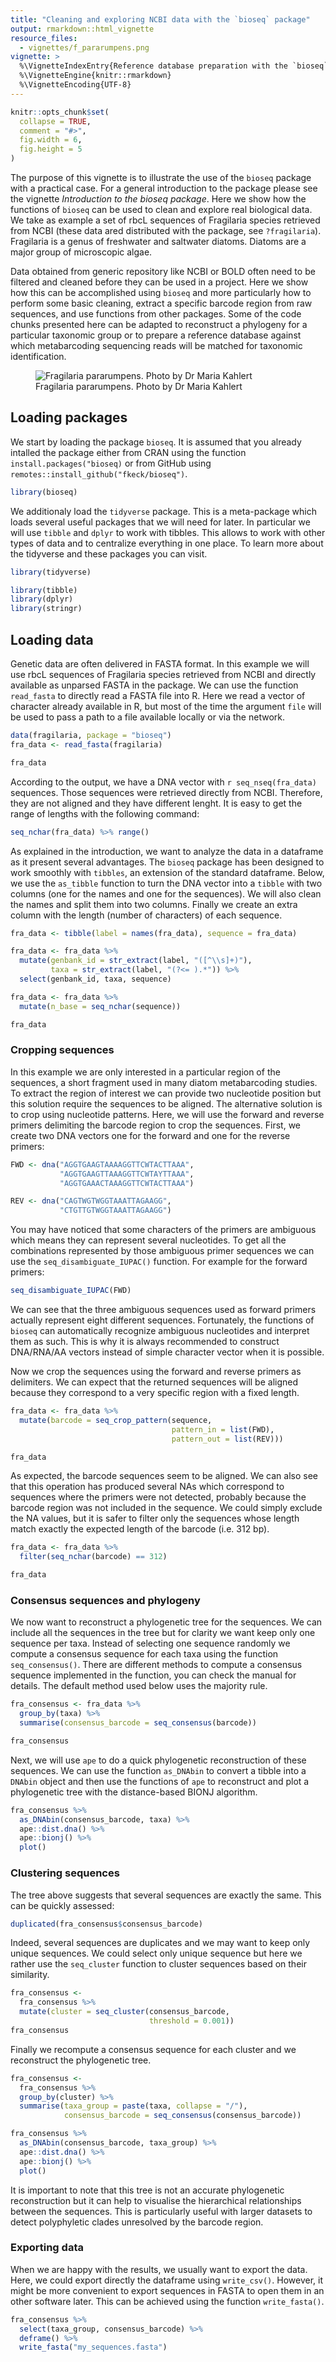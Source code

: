 ```yaml
---
title: "Cleaning and exploring NCBI data with the `bioseq` package"
output: rmarkdown::html_vignette
resource_files:
  - vignettes/f_pararumpens.png
vignette: >
  %\VignetteIndexEntry{Reference database preparation with the `bioseq` package}
  %\VignetteEngine{knitr::rmarkdown}
  %\VignetteEncoding{UTF-8}
---
```


```r
knitr::opts_chunk$set(
  collapse = TRUE,
  comment = "#>",
  fig.width = 6,
  fig.height = 5
)
```

The purpose of this vignette is to illustrate the use of the `bioseq` package with a practical case. For a general introduction to the package please see the vignette *Introduction to the bioseq package*. Here we show how the functions of `bioseq` can be used to clean and explore real biological data. We take as example a set of rbcL sequences of Fragilaria species retrieved from NCBI (these data ared distributed with the package, see `?fragilaria`). Fragilaria is a genus of freshwater and saltwater diatoms. Diatoms are a major group of microscopic algae.

Data obtained from generic repository like NCBI or BOLD often need to be filtered and cleaned before they can be used in a project. Here we show how this can be accomplished using `bioseq` and more particularly how to perform some basic cleaning, extract a specific barcode region from raw sequences, and use functions from other packages. Some of the code chunks presented here can be adapted to reconstruct a phylogeny for a particular taxonomic group or to prepare a reference database against which metabarcoding sequencing reads will be matched for taxonomic identification.

![Fragilaria pararumpens. Photo by Dr Maria Kahlert](f_pararumpens.png)

## Loading packages

We start by loading the package `bioseq`. It is assumed that you already intalled the package either from CRAN using the function `install.packages("bioseq)` or from GitHub using `remotes::install_github("fkeck/bioseq")`.

```r
library(bioseq)
```

We additionaly load the `tidyverse` package. This is a meta-package which loads several useful packages that we will need for later. In particular we will use `tibble` and `dplyr` to work with tibbles. This allows to work with other types of data and to centralize everything in one place. To learn more about the tidyverse and these packages you can visit.

```r
library(tidyverse)
```
```r
library(tibble)
library(dplyr)
library(stringr)
```

## Loading data

Genetic data are often delivered in FASTA format. In this example we will use rbcL sequences of Fragilaria species retrieved from NCBI and directly available as unparsed FASTA in the package. We can use the function `read_fasta` to directly read a FASTA file into R. Here we read a vector of character already available in R, but most of the time the argument `file` will be used to pass a path to a file available locally or via the network.

```r
data(fragilaria, package = "bioseq")
fra_data <- read_fasta(fragilaria)

fra_data
```

According to the output, we have a DNA vector with `r seq_nseq(fra_data)` sequences. Those sequences were retrieved directly from NCBI. Therefore, they are not aligned and they have different lenght. It is easy to get the range of lengths with the following command:

```r
seq_nchar(fra_data) %>% range()
```

As explained in the introduction, we want to analyze the data in a dataframe as it present several advantages. The `bioseq` package has been designed to work smoothly with `tibbles`, an extension of the standard dataframe. Below, we use the `as_tibble` function to turn the DNA vector into a `tibble` with two columns (one for the names and one for the sequences). We will also clean the names and split them into two columns. Finally we create an extra column with the length (number of characters) of each sequence.

```r
fra_data <- tibble(label = names(fra_data), sequence = fra_data)
```


```r
fra_data <- fra_data %>% 
  mutate(genbank_id = str_extract(label, "([^\\s]+)"),
         taxa = str_extract(label, "(?<= ).*")) %>% 
  select(genbank_id, taxa, sequence)

fra_data <- fra_data %>% 
  mutate(n_base = seq_nchar(sequence))

fra_data
```

### Cropping sequences

In this example we are only interested in a particular region of the sequences, a short fragment used in many diatom metabarcoding studies. To extract the region of interest we can provide two nucleotide position but this solution require the sequences to be aligned. The alternative solution is to crop using nucleotide patterns. Here, we will use the forward and reverse primers delimiting the barcode region to crop the sequences. First, we create two DNA vectors one for the forward and one for the reverse primers:

```r
FWD <- dna("AGGTGAAGTAAAAGGTTCWTACTTAAA",
           "AGGTGAAGTTAAAGGTTCWTAYTTAAA",
           "AGGTGAAACTAAAGGTTCWTACTTAAA")

REV <- dna("CAGTWGTWGGTAAATTAGAAGG",
           "CTGTTGTWGGTAAATTAGAAGG")
```

You may have noticed that some characters of the primers are ambiguous which means they can represent several nucleotides. To get all the combinations represented by those ambiguous primer sequences we can use the `seq_disambiguate_IUPAC()` function. For example for the forward primers:

```r
seq_disambiguate_IUPAC(FWD)
```

We can see that the three ambiguous sequences used as forward primers actually represent eight different sequences. Fortunately, the functions of `bioseq` can automatically recognize ambiguous nucleotides and interpret them as such. This is why it is always recommended to construct DNA/RNA/AA vectors instead of simple character vector when it is possible.

Now we crop the sequences using the forward and reverse primers as delimiters. We can expect that the returned sequences will be aligned because they correspond to a very specific region with a fixed length.

```r
fra_data <- fra_data %>% 
  mutate(barcode = seq_crop_pattern(sequence,
                                    pattern_in = list(FWD),
                                    pattern_out = list(REV)))

fra_data
```

As expected, the barcode sequences seem to be aligned. We can also see that this operation has produced several NAs which correspond to sequences where the primers were not detected, probably because the barcode region was not included in the sequence. We could simply exclude the NA values, but it is safer to filter only the sequences whose length match exactly the expected length of the barcode (i.e. 312 bp).

```r
fra_data <- fra_data %>% 
  filter(seq_nchar(barcode) == 312)

fra_data
```

### Consensus sequences and phylogeny

We now want to reconstruct a phylogenetic tree for the sequences. We can include all the sequences in the tree but for clarity we want keep only one sequence per taxa. Instead of selecting one sequence randomly we compute a consensus sequence for each taxa using the function `seq_consensus()`. There are different methods to compute a consensus sequence implemented in the function, you can check the manual for details. The default method used below uses the majority rule.

```r
fra_consensus <- fra_data %>% 
  group_by(taxa) %>% 
  summarise(consensus_barcode = seq_consensus(barcode))

fra_consensus
```

Next, we will use `ape` to do a quick phylogenetic reconstruction of these sequences. We can use the function `as_DNAbin` to convert a tibble into a `DNAbin` object and then use the functions of `ape` to reconstruct and plot a phylogenetic tree with the distance-based BIONJ algorithm.

```r
fra_consensus %>% 
  as_DNAbin(consensus_barcode, taxa) %>% 
  ape::dist.dna() %>% 
  ape::bionj() %>% 
  plot()
```

### Clustering sequences

The tree above suggests that several sequences are exactly the same. This can be quickly assessed:

```r
duplicated(fra_consensus$consensus_barcode)
```

Indeed, several sequences are duplicates and we may want to keep only unique sequences. We could select only unique sequence but here we rather use the `seq_cluster` function to cluster sequences based on their similarity.

```r
fra_consensus <- 
  fra_consensus %>% 
  mutate(cluster = seq_cluster(consensus_barcode,
                               threshold = 0.001))
fra_consensus
```

Finally we recompute a consensus sequence for each cluster and we reconstruct the phylogenetic tree.

```r
fra_consensus <-
  fra_consensus %>% 
  group_by(cluster) %>% 
  summarise(taxa_group = paste(taxa, collapse = "/"),
            consensus_barcode = seq_consensus(consensus_barcode))

fra_consensus %>% 
  as_DNAbin(consensus_barcode, taxa_group) %>% 
  ape::dist.dna() %>% 
  ape::bionj() %>% 
  plot()
```

It is important to note that this tree is not an accurate phylogenetic reconstruction but it can help to visualise the hierarchical relationships between the sequences. This is particularly useful with larger datasets to detect polyphyletic clades unresolved by the barcode region.

### Exporting data

When we are happy with the results, we usually want to export the data. Here, we could export directly the dataframe using `write_csv()`. However, it might be more convenient to export sequences in FASTA to open them in an other software later. This can be achieved using the function `write_fasta()`.

```r
fra_consensus %>% 
  select(taxa_group, consensus_barcode) %>% 
  deframe() %>% 
  write_fasta("my_sequences.fasta")
```
